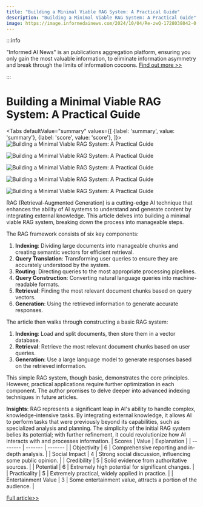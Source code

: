 ```yaml
---
title: "Building a Minimal Viable RAG System: A Practical Guide"
description: "Building a Minimal Viable RAG System: A Practical Guide"
image: https://image.informedainews.com/2024/10/04/Re-zwQ-1728038042-0.jpg
---
```



:::info

"Informed AI News" is an publications aggregation platform, ensuring you only gain the most valuable information, to eliminate information asymmetry and break through the limits of information cocoons.  [Find out more >>](/)

:::

# Building a Minimal Viable RAG System: A Practical Guide


<Tabs
	defaultValue="summary"
	values={[
	{label: 'summary', value: 'summary'},
	{label: 'score', value: 'score'},
]}>
<TabItem value="summary">
<img
  src="https://image.informedainews.com/2024/10/04/Re-zwQ-1728038042-0.jpg"
  alt="Building a Minimal Viable RAG System: A Practical Guide"
/>

<img
  src="https://image.informedainews.com/2024/10/04/Re-EM2-1728038042-1.jpg"
  alt="Building a Minimal Viable RAG System: A Practical Guide"
/>

<img
  src="https://image.informedainews.com/2024/10/04/Re-COp-1728038042-2.jpg"
  alt="Building a Minimal Viable RAG System: A Practical Guide"
/>

<img
  src="https://image.informedainews.com/2024/10/04/Re-A2b-1728038042-3.jpg"
  alt="Building a Minimal Viable RAG System: A Practical Guide"
/>

<img
  src="https://image.informedainews.com/2024/10/04/Re-BT5-1728038042-4.jpg"
  alt="Building a Minimal Viable RAG System: A Practical Guide"
/>



RAG (Retrieval-Augmented Generation) is a cutting-edge AI technique that enhances the ability of AI systems to understand and generate content by integrating external knowledge. This article delves into building a minimal viable RAG system, breaking down the process into manageable steps.

The RAG framework consists of six key components:
1. **Indexing**: Dividing large documents into manageable chunks and creating semantic vectors for efficient retrieval.
2. **Query Translation**: Transforming user queries to ensure they are accurately understood by the system.
3. **Routing**: Directing queries to the most appropriate processing pipelines.
4. **Query Construction**: Converting natural language queries into machine-readable formats.
5. **Retrieval**: Finding the most relevant document chunks based on query vectors.
6. **Generation**: Using the retrieved information to generate accurate responses.

The article then walks through constructing a basic RAG system:
1. **Indexing**: Load and split documents, then store them in a vector database.
2. **Retrieval**: Retrieve the most relevant document chunks based on user queries.
3. **Generation**: Use a large language model to generate responses based on the retrieved information.

This simple RAG system, though basic, demonstrates the core principles. However, practical applications require further optimization in each component. The author promises to delve deeper into advanced indexing techniques in future articles.

**Insights**: RAG represents a significant leap in AI's ability to handle complex, knowledge-intensive tasks. By integrating external knowledge, it allows AI to perform tasks that were previously beyond its capabilities, such as specialized analysis and planning. The simplicity of the initial RAG system belies its potential; with further refinement, it could revolutionize how AI interacts with and processes information.
</TabItem>
<TabItem value="score">
	| Scores     | Value   | Explanation |
	| -------- | ------- | ------- |
	| Objectivity  | 6    | Comprehensive reporting and in-depth analysis.    |
	| Social Impact | 4     | Strong social discussion, influencing some public opinion.    |
	| Credibility    | 5    | Solid evidence from authoritative sources.    |
	| Potential    | 6    | Extremely high potential for significant changes.    |
	| Practicality    | 5    | Extremely practical, widely applied in practice.    |
	| Entertainment Value    | 3    | Some entertainment value, attracts a portion of the audience.    |
</TabItem>
</Tabs>

[Full article>>](https://www.woshipm.com/ai/6121166.html)

